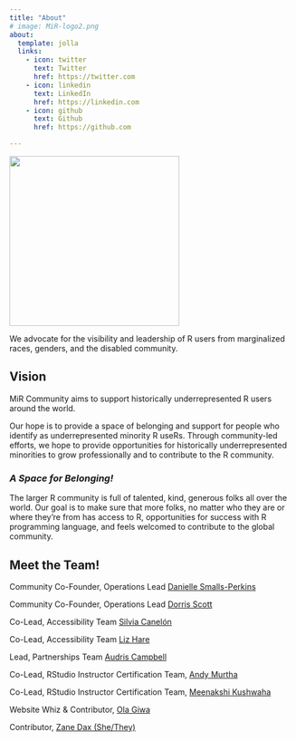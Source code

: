 ```yaml
---
title: "About"
# image: MiR-logo2.png
about:
  template: jolla
  links:
    - icon: twitter
      text: Twitter
      href: https://twitter.com
    - icon: linkedin
      text: LinkedIn
      href: https://linkedin.com
    - icon: github
      text: Github
      href: https://github.com

---
```



<img height='300' align='center' src='MiR-logo2.png'>

We advocate for the visibility and leadership of R users from marginalized races, genders, and the disabled community.


## Vision

MiR Community aims to support historically underrepresented R users around the world.

Our hope is to provide a space of belonging and support for people who identify as underrepresented minority R useRs. Through community-led efforts, we hope to provide opportunities for historically underrepresented minorities to grow professionally and to contribute to the R community.

### *A Space for Belonging!*
  
The larger R community is full of talented, kind, generous folks all over the world. Our goal is to make sure that more folks, no matter who they are or where they're from has access to R, opportunities for success with R programming language, and feels welcomed to contribute to the global community.

## Meet the Team!

Community Co-Founder, Operations Lead [Danielle Smalls-Perkins](https://twitter.com/smallperks)

Community Co-Founder, Operations Lead [Dorris Scott](https://twitter.com/Dorris_Scott)

Co-Lead, Accessibility Team [Silvia Canelón](https://twitter.com/spcanelon)

Co-Lead, Accessibility Team [Liz Hare](https://twitter.com/DogGeneticsLLC)

Lead, Partnerships Team  [Audris Campbell](https://www.linkedin.com/in/audriscampbell/)

Co-Lead, RStudio Instructor Certification Team, [Andy Murtha](https://www.github.com/amurtha80)

Co-Lead, RStudio Instructor Certification Team, [Meenakshi Kushwaha](https://twitter.com/envhealthspeak)

Website Whiz & Contributor, [Ola Giwa](https://github.com/zaynaib)
  
Contributor, [Zane Dax (She/They)](https://github.com/PythonCoderUnicorn)

